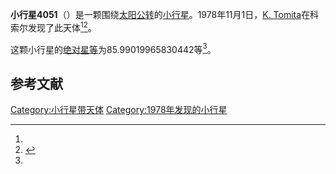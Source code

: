 {{Infobox planet
| bgcolour = #FFFFC0
| name = 4051 Hatanaka
| symbol = 
| image = 
| caption = 
| discovery = yes
| discovery_ref = 
| discoverer = [[K._Tomita|K. Tomita]]
| discovery_site = [[科索尔|科索尔]] 
| discovered = 1978年11月1日
| designations = yes
| mp_name = 
| named_after = 
| alt_names = 1978 VP/ 1973 TU / 1978 RS16 / 1980 BY2 / 1982 PE / 1989 AY2
| mp_category = [[主带小行星|主带小行星]]
| orbit_ref = <ref name="a">[http://ssd.jpl.nasa.gov/sbdb.cgi?sstr=4051 4051 Hatanaka] {{Wayback|url=http://ssd.jpl.nasa.gov/sbdb.cgi?sstr=4051 |date=20201124003727 }}，小行星數據庫瀏覽器（JPL Small-Body Database Browser）－[[美国国家航空航天局|美国国家航空航天局]]喷气推进实验室</ref>
| epoch = 2456400.5 (2013年4月18日更新)
| aphelion = {{convert|3.102700990108502|AU|km|3|abbr=on|lk=out}}
| perihelion = {{convert|2.474114152395162|AU|km|3|abbr=on}}
| semimajor = {{convert|2.788407571251832|AU|km|3|abbr=on}}
| eccentricity = 0.112714304
| period = 1700.719953 [[日|日]]<br />4.66[[儒略年|儒略年]]
| avg_speed = 
| inclination = 2.718678642464692
| asc_node = 285.7935030917447
| mean_anomaly = 
| arg_peri = 85.99019965830442
| satellites = 
| physical_characteristics = yes
| dimensions = 
| mass = 
| density = 
| surface_grav = 
| escape_velocity = 
| sidereal_day = 
| axial_tilt = 
| pole_ecliptic_lat = 
| pole_ecliptic_lon = 
| albedo = 
| temperatures= 
| temp_name1 = 
| mean_temp_1 = 
| max_temp_1 = 
| temp_name2 = 
| max_temp_2 = 
| spectral_type = 
| abs_magnitude = 85.99019965830442
}}

'''小行星4051'''（{{lang-en|4051 Hatanaka}}）是一颗围绕[[太阳|太阳]][[公转|公转]]的[[小行星|小行星]]。1978年11月1日，[[K._Tomita|K. Tomita]]在科索尔发现了此天体<ref name="a" /><ref>{{cite news|title=小行星列表|url=http://cfa-www.harvard.edu/iau/lists/NumberedMPs.txt|accessdate=2013-07-08|newspaper=哈佛大学|archive-date=2008-05-17|archive-url=https://web.archive.org/web/20080517010638/http://cfa-www.harvard.edu/iau/lists/NumberedMPs.txt|dead-url=no}}</ref>。

这颗小行星的[[绝对星等|绝对星等]]为85.99019965830442等<ref name="a" />。

==参考文献==
{{reflist}}
{{Minor Planet Number|[[小行星4050|小行星4050]]|[[小行星4052|小行星4052]]}}

{{小天体}}

[[Category:小行星带天体|Category:小行星带天体]]
[[Category:1978年发现的小行星|Category:1978年发现的小行星]]

{{asteroid-stub}}